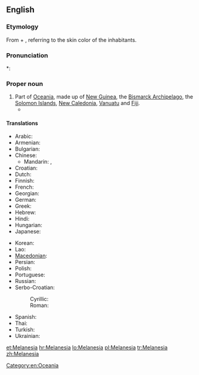 {{wikipedia}}
==English==

===Etymology===
From {{etyl|grc}} {{term|μέλας||dark|sc=polytonic|tr=melas|lang=grc}} + {{term|νῆσος||island|sc=polytonic|tr=nēsos|lang=grc}}, referring to the skin color of the inhabitants.

===Pronunciation===
*: {{rhymes|iːʒə}}

===Proper noun===
{{en-proper noun}}

# Part of [[Oceania]], made up of [[New Guinea]], the [[Bismarck Archipelago]], the [[Solomon Islands]], [[New Caledonia]], [[Vanuatu]] and [[Fiji]].
#* {{quote-journal
|passage=My job, then, is that of a cultural and religious broker of sorts, co-opting '''Melanesia''' to serve as a stimulus to thought in Le Moyne classrooms.
|page=315
|title=Thinking and teaching with the indigenous traditions of Melanesia
|journal=Beyond primitivism: indigenous religious traditions and modernity
|author=Mary N. MacDonald
|publisher=Routledge
|year=2004
|isbn=041527320X}}

====Translations====
{{trans-top|part of Oceania}}
* Arabic: {{t|ar|ميلانيزيا|f|tr=milaaniizya|sc=Arab}}
* Armenian: {{t|hy|Մելանեզիա|tr=Melanezia}}
* Bulgarian: {{t|bg|Меланезия|f|tr=Melanézija|sc=Cyrl}}
* Chinese:
** Mandarin: {{t-|cmn|美拉尼西亞|sc=Hani}}, {{t-|cmn|美拉尼西亚|tr=Měilāníxīyà|sc=Hani}}
* Croatian: {{t+|hr|Melanezija|f}}
* Dutch: {{t|nl|Melanesië}}
* Finnish: {{t-|fi|Melanesia}}
* French: {{t+|fr|Mélanésie|f}}
* Georgian: {{t|ka|მელანეზია|tr=melanezia|sc=Geor}}
* German: {{t|de|Melanesien|n}}
* Greek: {{t|el|Μελανησία|f|tr=Melanesía|sc=Grek}}
* Hebrew: {{t|he|מלנזיה|sc=Hebr}}
* Hindi: {{t|hi|मॅलानिशिया|tr=melāniśiyā|sc=Deva}}
* Hungarian: {{t|hu|Melanézia}}
* Japanese: {{t-|ja|メラネシア|tr=Meraneshia}}
{{trans-mid}}
* Korean: {{t|ko|멜라네시아|tr=Mellanesia|sc=Kore}}
* Lao: {{t|lo|ເມລາເນເຊຍ|sc=Laoo}}
* [[Macedonian]]: {{t|mk|Меланезија|f|tr=Melanézija}}
* Persian: {{t|fa|ملانزی|sc=fa-Arab}}
* Polish: {{t|pl|Melanezja|f}}
* Portuguese: {{t|pt|Melanésia|f}}
* Russian: {{t|ru|Меланезия|f|tr=Melanézija}}
* Serbo-Croatian:
*: Cyrillic: {{t|sh|Меланезија|f}}
*: Roman: {{t|sh|Melanezija|f}}
* Spanish: {{t-|es|Melanesia|f}}
* Thai: {{t|th|เมลานีเซีย|tr=maylaaneesia}}
* Turkish: {{t|tr|Melanezya}}
* Ukrainian: {{t|uk|Меланезія|f|tr=Melanézija|sc=Cyrl}}
{{trans-bottom}}

[[Category:en:Oceania]]

[[et:Melanesia]]
[[hr:Melanesia]]
[[lo:Melanesia]]
[[pl:Melanesia]]
[[tr:Melanesia]]
[[zh:Melanesia]]
